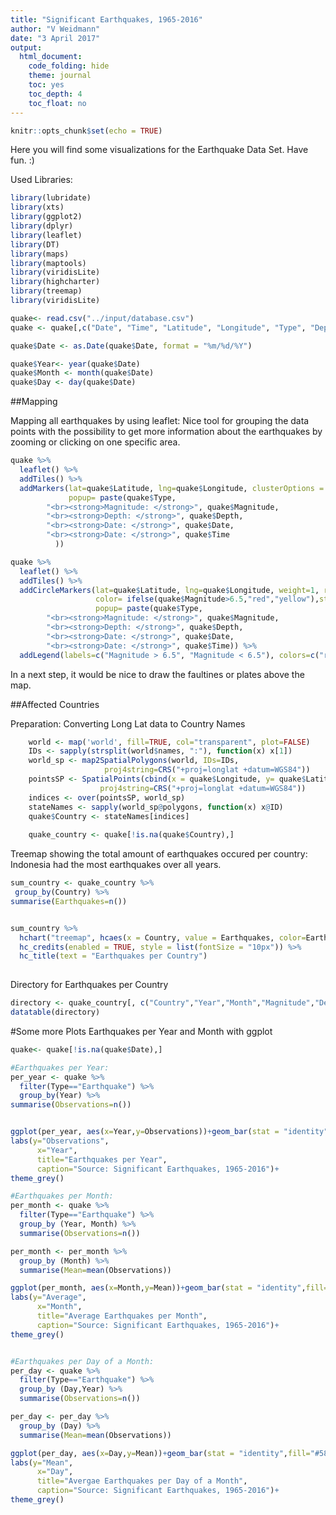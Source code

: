 ```yaml
---
title: "Significant Earthquakes, 1965-2016"
author: "V Weidmann"
date: "3 April 2017"
output: 
  html_document:
    code_folding: hide
    theme: journal
    toc: yes
    toc_depth: 4
    toc_float: no
---
```


```r
knitr::opts_chunk$set(echo = TRUE)
```

Here you will find some visualizations for the Earthquake Data Set. Have fun. :)


Used Libraries: 
```r
library(lubridate)
library(xts)
library(ggplot2)
library(dplyr)
library(leaflet)
library(DT)
library(maps)
library(maptools)
library(viridisLite)
library(highcharter)
library(treemap)
library(viridisLite)
```


```r
quake<- read.csv("../input/database.csv")
quake <- quake[,c("Date", "Time", "Latitude", "Longitude", "Type", "Depth", "Magnitude", "Magnitude.Type") ]
```


```r
quake$Date <- as.Date(quake$Date, format = "%m/%d/%Y")

quake$Year<- year(quake$Date)
quake$Month <- month(quake$Date)
quake$Day <- day(quake$Date)
```


##Mapping 

Mapping all earthquakes by using leaflet:
Nice tool for grouping the data points with the possibility to get more information about the earthquakes by zooming or clicking on one specific area.
```r
quake %>%
  leaflet() %>%
  addTiles() %>%
  addMarkers(lat=quake$Latitude, lng=quake$Longitude, clusterOptions = markerClusterOptions(),
             popup= paste(quake$Type,
        "<br><strong>Magnitude: </strong>", quake$Magnitude,
        "<br><strong>Depth: </strong>", quake$Depth,
        "<br><strong>Date: </strong>", quake$Date,
        "<br><strong>Date: </strong>", quake$Time
          ))
```


```r
quake %>%
  leaflet() %>%
  addTiles() %>%
  addCircleMarkers(lat=quake$Latitude, lng=quake$Longitude, weight=1, radius=1,
                   color= ifelse(quake$Magnitude>6.5,"red","yellow"),stroke=TRUE,
                   popup= paste(quake$Type,
        "<br><strong>Magnitude: </strong>", quake$Magnitude,
        "<br><strong>Depth: </strong>", quake$Depth,
        "<br><strong>Date: </strong>", quake$Date,
        "<br><strong>Date: </strong>", quake$Time)) %>%
  addLegend(labels=c("Magnitude > 6.5", "Magnitude < 6.5"), colors=c("red","yellow"))

```
In a next step, it would be nice to draw the faultines or plates above the map. 


##Affected Countries

Preparation: Converting Long Lat data to Country Names
```r
    world <- map('world', fill=TRUE, col="transparent", plot=FALSE)
    IDs <- sapply(strsplit(world$names, ":"), function(x) x[1])
    world_sp <- map2SpatialPolygons(world, IDs=IDs,
                     proj4string=CRS("+proj=longlat +datum=WGS84"))
    pointsSP <- SpatialPoints(cbind(x = quake$Longitude, y= quake$Latitude), 
                    proj4string=CRS("+proj=longlat +datum=WGS84"))
    indices <- over(pointsSP, world_sp)
    stateNames <- sapply(world_sp@polygons, function(x) x@ID)
    quake$Country <- stateNames[indices]
    
    quake_country <- quake[!is.na(quake$Country),]
```


Treemap showing the total amount of earthquakes occured per country: 
Indonesia had the most earthquakes over all years.
```r
sum_country <- quake_country %>%
 group_by(Country) %>%
summarise(Earthquakes=n())


sum_country %>%
  hchart("treemap", hcaes(x = Country, value = Earthquakes, color=Earthquakes)) %>%
  hc_credits(enabled = TRUE, style = list(fontSize = "10px")) %>%
  hc_title(text = "Earthquakes per Country")
  
```


Directory for Earthquakes per Country
```r
directory <- quake_country[, c("Country","Year","Month","Magnitude","Depth")] 
datatable(directory)
```



#Some more Plots
Earthquakes per Year and Month with ggplot

```r
quake<- quake[!is.na(quake$Date),]
```

```r
#Earthquakes per Year:
per_year <- quake %>%
  filter(Type=="Earthquake") %>%
  group_by(Year) %>%
summarise(Observations=n())


ggplot(per_year, aes(x=Year,y=Observations))+geom_bar(stat = "identity",fill="#58ACFA")+
labs(y="Observations",
      x="Year",
      title="Earthquakes per Year",
      caption="Source: Significant Earthquakes, 1965-2016")+
theme_grey()

#Earthquakes per Month:
per_month <- quake %>%
  filter(Type=="Earthquake") %>%
  group_by (Year, Month) %>%
  summarise(Observations=n())

per_month <- per_month %>%
  group_by (Month) %>%
  summarise(Mean=mean(Observations))

ggplot(per_month, aes(x=Month,y=Mean))+geom_bar(stat = "identity",fill="#58ACFA")+
labs(y="Average",
      x="Month",
      title="Average Earthquakes per Month",
      caption="Source: Significant Earthquakes, 1965-2016")+
theme_grey()


#Earthquakes per Day of a Month: 
per_day <- quake %>%
  filter(Type=="Earthquake") %>%
  group_by (Day,Year) %>%
  summarise(Observations=n())

per_day <- per_day %>%
  group_by (Day) %>%
  summarise(Mean=mean(Observations))

ggplot(per_day, aes(x=Day,y=Mean))+geom_bar(stat = "identity",fill="#58ACFA")+
labs(y="Mean",
      x="Day",
      title="Avergae Earthquakes per Day of a Month",
      caption="Source: Significant Earthquakes, 1965-2016")+
theme_grey()

```


